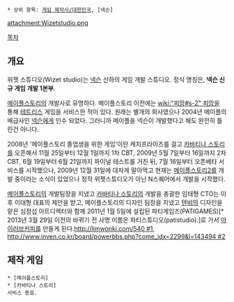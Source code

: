  * 상위 항목: [[게임 제작사/대한민국]], [넥슨]

attachment:Wizetstudio.png

[[목차]]
== 개요 ==
위젯 스튜디오(Wizet studio)는 [[넥슨]] 산하의 게임 개발 스튜디오. 정식 명칭은, '''넥슨 신규 게임 개발 1본부'''.

[[메이플스토리]]의 개발사로 유명하다. 메이플스토리 이전에는 [[wiki:"피망#s-2" 피망]]을 통해 [[테트리스]] 게임을 서비스한 적이 있다. 원래는 별개의 회사였으나 2004년 메이플의 배급사인 [[넥슨]]에게 인수 되었다. 그러니까 메이플을 넥슨이 개발했다고 해도 완전히 틀린건 아니다.

2008년 '메이플스토리 졸업생을 위한 게임'이란 캐치프라이즈를 걸고 [[카바티나 스토리]]를 오픈해서 11월 25일부터 12월 1일까지 1차 CBT,  2009년 5월 7일부터 16일까지 2차 CBT, 6월 19일부터 6월 21일까지 파이널 테스트를 거친 뒤, 7월 16일부터 오픈베타 서비스를 시작했으나, 2009년 12월 31일에 대차게 말아먹고 현재는 [[메이플스토리2]]를 개발 중이라는 소식이 있었으나 정작 위젯스튜디오가 아닌 N스퀘어에서 개발을 시작했다.

[[메이플스토리]]의 개발팀장을 지냈고 [[카바티나 스토리]]의 개발을 총괄한 임태형 CTO는 이후 이대형 대표의 제안을 받고, 메이플스토리의 디자인 팀장을 지냈고 [[텐비]]의 디자인을 맡은 심정섭 아트디렉터와 함께 2011년 1월 5일에 설립된 파티게임즈(PATIGAMES)[* 2013년 3월 29일 이전의 바뀌기 전 사명 이름은 파티스튜디오(patistudio).]로 가서 [[아이러브커피]]를 만들게 된다.[[http://limwonki.com/540 #1]], [[http://www.inven.co.kr/board/powerbbs.php?come_idx=2299&l=143494 #2]]

== 제작 게임 ==
 * [메이플스토리]
 * [카바티나 스토리]
 서비스 종료.
